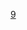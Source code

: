 {{高速公路
|模板名稱= 首都高速9號深川線
|模板闊度=
|名稱=[[File:Shuto Urban Expwy Sign 0007.svg|24px]][[首都高速道路]][[首都高速道路9號深川線|9號深川線]]
|公路類別=
|代表色=#007d18
|背景顏色=
|字體大小=
|交流道列表=[[箱崎系統交流道]]（連接[[首都高速道路6號向島線|6號向島線]]）/(601,602)[[箱崎出入口 (東京都)|箱崎出入口]]/(602,604)[[濱町出入口]]/[[清洲橋出口]]/[[箱崎停车区]] - (902)[[福住出入口]] - (903)[[木場出入口]] - (904)[[鹽濱入口]] - (906)[[枝川出口]] - [[辰巳系統交流道]]（連接[[首都高速道路灣岸線|灣岸線]]）/[[辰巳第一停车区]]/[[辰巳第二停车区]]
}}
<noinclude>
[[Category:首都高速道路模板|9]]
</noinclude>
